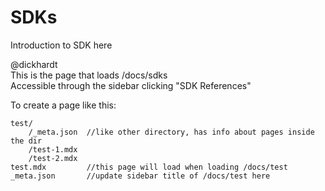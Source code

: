 # SDKs

Introduction to SDK here

@dickhardt  
This is the page that loads /docs/sdks  
Accessible through the sidebar clicking "SDK References"

To create a page like this:
```
test/
    /_meta.json  //like other directory, has info about pages inside the dir
    /test-1.mdx
    /test-2.mdx
test.mdx         //this page will load when loading /docs/test 
_meta.json       //update sidebar title of /docs/test here
```